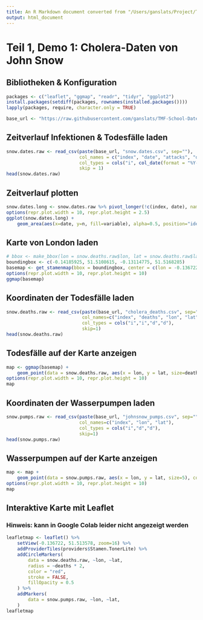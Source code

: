 ```yaml
---
title: An R Markdown document converted from "/Users/ganslats/Project/TMF-School/TMF-School-Datenanalyse-Visualisierung/Notebooks/teil-1-demo-01-john-snow.ipynb"
output: html_document
---
```


# Teil 1, Demo 1: Cholera-Daten von John Snow

## Bibliotheken & Konfiguration

```r
packages <- c("leaflet", "ggmap", "readr", "tidyr", "ggplot2")
install.packages(setdiff(packages, rownames(installed.packages())))
lapply(packages, require, character.only = TRUE)

base_url <- "https://raw.githubusercontent.com/ganslats/TMF-School-Datenanalyse-Visualisierung/master/Rohdaten/john-snow/"
```

## Zeitverlauf Infektionen & Todesfälle laden

```r
snow.dates.raw <- read_csv(paste(base_url, "snow.dates.csv", sep=""), 
                           col_names = c("index", "date", "attacks", "deaths"),
                           col_types = cols("i", col_date(format = "%Y-%m-%d"), "i", "i"),
                           skip = 1)
head(snow.dates.raw)
```

## Zeitverlauf plotten

```r
snow.dates.long <- snow.dates.raw %>% pivot_longer(!c(index, date), names_to="variable", values_to="n")
options(repr.plot.width = 10, repr.plot.height = 2.5)
ggplot(snow.dates.long) +
    geom_area(aes(x=date, y=n, fill=variable), alpha=0.5, position="identity") 
```

## Karte von London laden

```r
# bbox <- make_bbox(lon = snow.deaths.raw$lon, lat = snow.deaths.raw$lat, f = 0.25)
boundingbox <- c(-0.14185925, 51.5108615, -0.13114775, 51.5168285)
basemap <- get_stamenmap(bbox = boundingbox, center = c(lon = -0.136722, lat = 51.513578), maptype="toner-lite", crop=TRUE, zoom = 16)
options(repr.plot.width = 10, repr.plot.height = 10)
ggmap(basemap)
```

## Koordinaten der Todesfälle laden

```r
snow.deaths.raw <- read_csv(paste(base_url, "cholera_deaths.csv", sep=""), 
                            col_names=c("index", "deaths", "lon", "lat"), 
                            col_types = cols("i","i","d","d"), 
                            skip=1)
head(snow.deaths.raw)
```

## Todesfälle auf der Karte anzeigen

```r
map <- ggmap(basemap) + 
    geom_point(data = snow.deaths.raw, aes(x = lon, y = lat, size=deaths), color="blue", alpha=0.5)
options(repr.plot.width = 10, repr.plot.height = 10)
map
```

## Koordinaten der Wasserpumpen laden

```r
snow.pumps.raw <- read_csv(paste(base_url, "johnsnow_pumps.csv", sep=""), 
                           col_names=c("index", "lon", "lat"), 
                           col_types = cols("i","d","d"), 
                           skip=1)
head(snow.pumps.raw)
```

## Wasserpumpen auf der Karte anzeigen

```r
map <- map + 
    geom_point(data = snow.pumps.raw, aes(x = lon, y = lat, size=5), color="red", alpha=0.75)
options(repr.plot.width = 10, repr.plot.height = 10)
map
```

## Interaktive Karte mit Leaflet

### Hinweis: kann in Google Colab leider nicht angezeigt werden

```r
leafletmap <- leaflet() %>%
    setView(-0.136722, 51.513578, zoom=16) %>%
    addProviderTiles(providers$Stamen.TonerLite) %>% 
    addCircleMarkers(
        data = snow.deaths.raw, ~lon, ~lat,
        radius = ~deaths * 2,
        color = "red",
        stroke = FALSE, 
        fillOpacity = 0.5
    ) %>% 
    addMarkers(
        data = snow.pumps.raw, ~lon, ~lat,
    )
leafletmap
```

